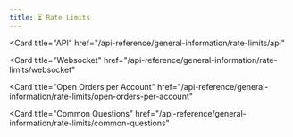 ```yaml
---
title: ⏳ Rate Limits
---
```


<CardGroup cols={1}>

<Card
  title="API"
  href="/api-reference/general-information/rate-limits/api"
>
</Card>

<Card
  title="Websocket"
  href="/api-reference/general-information/rate-limits/websocket"
>
</Card>

<Card
  title="Open Orders per Account"
  href="/api-reference/general-information/rate-limits/open-orders-per-account"
>
</Card>

<Card
  title="Common Questions"
  href="/api-reference/general-information/rate-limits/common-questions"
>
</Card>

</CardGroup>